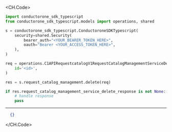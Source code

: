 
<CH.Code>
```python Delete.py
import conductorone_sdk_typescript
from conductorone_sdk_typescript.models import operations, shared

s = conductorone_sdk_typescript.ConductoroneSDKTypescript(
    security=shared.Security(
        bearer_auth="<YOUR_BEARER_TOKEN_HERE>",
        oauth="Bearer <YOUR_ACCESS_TOKEN_HERE>",
    ),
)

req = operations.C1APIRequestcatalogV1RequestCatalogManagementServiceDeleteRequest(
    id='<id>',
)

res = s.request_catalog_management.delete(req)

if res.request_catalog_management_service_delete_response is not None:
    # handle response
    pass

```
---

```json Example Response
  {}
```
</CH.Code>
